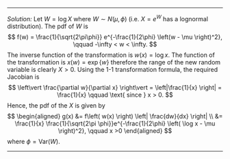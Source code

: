 
***
*Solution:*
Let $W = \log X$ where $W \sim N(\mu, \phi)$ (i.e. $X = e^W$ has a lognormal distribution). The pdf of $W$ is 
		$$
			f(w) = \frac{1}{\sqrt{2\pi\phi}} e^{-\frac{1}{2\phi} \left(w - \mu \right)^2}, \qquad -\infty < w < \infty.
		$$
The inverse function of the transformation is $w(x) = \log x$. The function of the transformation is $x(w) = \exp\{w\}$ therefore the range of the new random variable is clearly $X > 0$. Using the 1-1 transformation formula, the required Jacobian is 
		$$
		\left\vert \frac{\partial w}{\partial x} \right\vert = \left|\frac{1}{x} \right| = \frac{1}{x} \qquad \text{ since } x > 0.
		$$
Hence, the pdf of the $X$ is given by
$$
		\begin{aligned}
		g(x) &= f\left( w(x) \right) \left| \frac{dw}{dx} \right| \\
		&= \frac{1}{x} \frac{1}{\sqrt{2\pi \phi}}e^{-\frac{1}{2\phi} \left( \log x - \mu \right)^2}, \qquad x >0
		\end{aligned}
$$
where $\phi = \text{Var}(W)$.
		
***